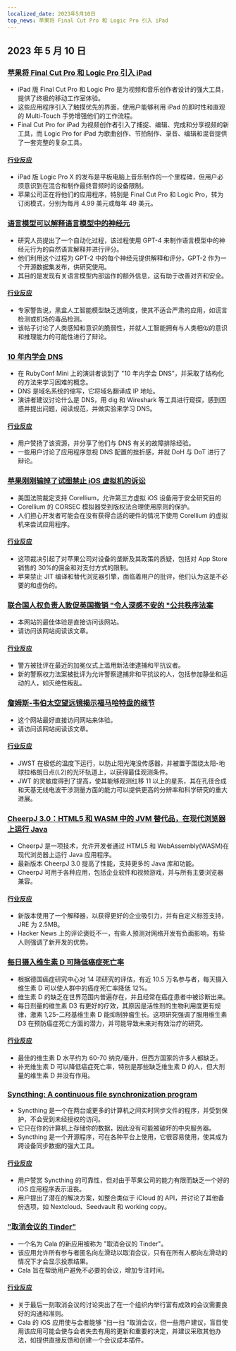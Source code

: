 ```yaml
---
localized_date: 2023年5月10日
top_news: 苹果将 Final Cut Pro 和 Logic Pro 引入 iPad
---
```




## 2023 年 5 月 10 日

### [苹果将 Final Cut Pro 和 Logic Pro 引入 iPad](https://www.apple.com/newsroom/2023/05/apple-brings-final-cut-pro-and-logic-pro-to-ipad/)

- iPad 版 Final Cut Pro 和 Logic Pro 是为视频和音乐创作者设计的强大工具，提供了终极的移动工作室体验。
- 这些应用程序引入了触摸优先的界面，使用户能够利用 iPad 的即时性和直观的 Multi-Touch 手势增强他们的工作流程。
- Final Cut Pro for iPad 为视频创作者引入了捕捉、编辑、完成和分享视频的新工具，而 Logic Pro for iPad 为歌曲创作、节拍制作、录音、编辑和混音提供了一套完整的复杂工具。

#### [行业反应](http://news.ycombinator.com/item?id=35873732)

- iPad 版 Logic Pro X 的发布是平板电脑上音乐制作的一个里程碑，但用户必须意识到在混合和制作最终音频时的设备限制。
- 苹果公司正在将他们的应用程序，特别是 Final Cut Pro 和 Logic Pro，转为订阅模式，分别为每月 4.99 美元或每年 49 美元。

### [语言模型可以解释语言模型中的神经元](https://openai.com/research/language-models-can-explain-neurons-in-language-models)

- 研究人员提出了一个自动化过程，该过程使用 GPT-4 来制作语言模型中的神经元行为的自然语言解释并进行评分。
- 他们利用这个过程为 GPT-2 中的每个神经元提供解释和评分，GPT-2 作为一个开源数据集发布，供研究使用。
- 其目的是发现有关语言模型内部运作的额外信息，这有助于改善对齐和安全。

#### [行业反应](http://news.ycombinator.com/item?id=35877402)

- 专家警告说，黑盒人工智能模型缺乏透明度，使其不适合严肃的应用，如谎言检测或机场的毒品检测。
- 该帖子讨论了人类感知和意识的脆弱性，并就人工智能拥有与人类相似的意识和推理能力的可能性进行了辩论。

### [10 年内学会 DNS](https://jvns.ca/blog/2023/05/08/new-talk-learning-dns-in-10-years/)

- 在 RubyConf Mini 上的演讲者谈到了 "10 年内学会 DNS"，并采取了结构化的方法来学习困难的概念。
- DNS 是域名系统的缩写，它将域名翻译成 IP 地址。
- 演讲者建议讨论什么是 DNS，用 dig 和 Wireshark 等工具进行窥探，感到困惑并提出问题，阅读规范，并做实验来学习 DNS。

#### [行业反应](http://news.ycombinator.com/item?id=35870654)

- 用户赞扬了该资源，并分享了他们与 DNS 有关的故障排除经验。
- 一些用户讨论了应用程序忽视 DNS 配置的挫折感，并就 DoH 与 DoT 进行了辩论。

### [苹果刚刚输掉了试图禁止 iOS 虚拟机的诉讼](https://www.techradar.com/news/apple-just-lost-its-lawsuit-trying-to-ban-ios-virtual-machines)

- 美国法院裁定支持 Corellium，允许第三方虚拟 iOS 设备用于安全研究目的
- Corellium 的 CORSEC 模拟器受到版权法合理使用原则的保护。
- 人们担心开发者可能会在没有获得合适的硬件的情况下使用 Corellium 的虚拟机来尝试应用程序。

#### [行业反应](http://news.ycombinator.com/item?id=35880466)

- 这项裁决引起了对苹果公司对设备的垄断及其政策的质疑，包括对 App Store 销售的 30%的佣金和对支付方式的限制。
- 苹果禁止 JIT 编译和替代浏览器引擎，面临着用户的批评，他们认为这是不必要的和虚伪的。

### [联合国人权负责人敦促英国撤销 "令人深感不安的 "公共秩序法案](https://www.ohchr.org/en/press-releases/2023/04/un-human-rights-chief-urges-uk-reverse-deeply-troubling-public-order-bill)

- 本网站的最佳体验是直接访问该网站。
- 请访问该网站阅读该文章。

#### [行业反应](http://news.ycombinator.com/item?id=35871394)

- 警方被批评在最近的加冕仪式上滥用新法律逮捕和平抗议者。
- 新的警察权力法案被批评为允许警察逮捕非和平抗议的人，包括参加静坐和运动的人，如灭绝性叛乱。

### [詹姆斯-韦伯太空望远镜揭示福马哈特盘的细节](https://skyandtelescope.org/astronomy-news/the-james-webb-space-telescope-reveals-fomalhauts-disk-in-unprecedented-detail/)

- 这个网站最好直接访问网站来体验。
- 请访问该网站阅读该文章。

#### [行业反应](http://news.ycombinator.com/item?id=35874704)

- JWST 在极低的温度下运行，以防止阳光淹没传感器，并被置于围绕太阳-地球拉格朗日点(L2)的光环轨道上，以获得最佳观测条件。
- JWT 的灵敏度得到了提高，使其能够观测红移 11 以上的星系，其在孔径合成和天基无线电波干涉测量方面的能力可以提供更高的分辨率和科学研究的重大进展。

### [CheerpJ 3.0：HTML5 和 WASM 中的 JVM 替代品，在现代浏览器上运行 Java](https://leaningtech.com/announcing-cheerpj-3-0-a-jvm-replacement-in-html5-and-webassembly-to-run-java-applications-and-applets-on-modern-browsers/)

- CheerpJ 是一项技术，允许开发者通过 HTML5 和 WebAssembly(WASM)在现代浏览器上运行 Java 应用程序。
- 最新版本 CheerpJ 3.0 提高了性能，支持更多的 Java 库和功能。
- CheerpJ 可用于各种应用，包括企业软件和视频游戏，并与所有主要浏览器兼容。

#### [行业反应](http://news.ycombinator.com/item?id=35873552)

- 新版本使用了一个解释器，以获得更好的企业吸引力，并有自定义标签支持，JRE 为 2.5MB。
- Hacker News 上的评论褒贬不一，有些人预测对网络开发有负面影响，有些人则强调了新开发的优势。

### [每日摄入维生素 D 可降低癌症死亡率](https://www.dkfz.de/en/presse/pressemitteilungen/2023/dkfz-pm-23-27-Reduced-cancer-mortality-with-daily-vitamin-D-intake.php)

- 根据德国癌症研究中心对 14 项研究的评估，有近 10.5 万名参与者，每天摄入维生素 D 可以使人群中的癌症死亡率降低 12%。
- 维生素 D 的缺乏在世界范围内普遍存在，并且经常在癌症患者中被诊断出来。
- 每日剂量的维生素 D3 有更好的疗效，其原因是活性剂的生物利用度更有规律，激素 1,25-二羟基维生素 D 能抑制肿瘤生长。这项研究强调了服用维生素 D3 在预防癌症死亡方面的潜力，并可能导致未来对有效治疗的研究。

#### [行业反应](http://news.ycombinator.com/item?id=35876062)

- 最佳的维生素 D 水平约为 60-70 纳克/毫升，但西方国家的许多人都缺乏。
- 补充维生素 D 可以降低癌症死亡率，特别是那些缺乏维生素 D 的人，但大剂量的维生素 D 并没有作用。

### [Syncthing: A continuous file synchronization program](https://syncthing.net/)

- Syncthing 是一个在两台或更多的计算机之间实时同步文件的程序，并受到保护，不会受到未经授权的访问。
- 它只在你的计算机上存储你的数据，因此没有可能被破坏的中央服务器。
- Syncthing 是一个开源程序，可在各种平台上使用，它很容易使用，使其成为跨设备同步数据的强大工具。

#### [行业反应](http://news.ycombinator.com/item?id=35879039)

- 用户赞赏 Syncthing 的可靠性，但对由于苹果公司的能力有限而缺乏一个好的 iOS 应用程序表示沮丧。
- 用户提出了潜在的解决方案，如整合类似于 iCloud 的 API，并讨论了其他备份选项，如 Nextcloud、Seedvault 和 working copy。

### ["取消会议的 Tinder"](https://meetcala.com/)

- 一个名为 Cala 的新应用被称为 "取消会议的 Tinder"。
- 该应用允许所有参与者匿名向左滑动以取消会议，只有在所有人都向左滑动的情况下才会显示投票结果。
- Cala 旨在帮助用户避免不必要的会议，增加专注时间。

#### [行业反应](http://news.ycombinator.com/item?id=35868685)

- 关于最后一刻取消会议的讨论突出了在一个组织内举行富有成效的会议需要良好的沟通和准则。
- Cala 的 iOS 应用使与会者能够 "扫一扫 "取消会议，但一些用户建议，盲目使用该应用可能会使与会者失去有用的更新和重要的决定，并建议采取其他办法，如提供直接反馈和创建一个会议成本插件。

</Steps>
